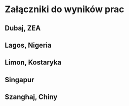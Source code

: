 # Załączniki do wyników prac {.unnumbered}

## Dubaj, ZEA

## Lagos, Nigeria

## Limon, Kostaryka

## Singapur

## Szanghaj, Chiny
